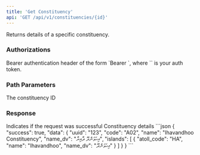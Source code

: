 ```yaml
---
title: 'Get Constituency'
api: 'GET /api/v1/constituencies/{id}'
---
```


Returns details of a specific constituency.

### Authorizations

<ParamField header="Authorization" type="string" required>
  Bearer authentication header of the form `Bearer <token>`, where `<token>` is your auth token.
</ParamField>

### Path Parameters

<ParamField path="id" type="string" required>
  The constituency ID
</ParamField>

### Response

<ResponseField name="success" type="boolean" required>
  Indicates if the request was successful
</ResponseField>

<ResponseField name="data" type="object" required>
  Constituency details
</ResponseField>

<ResponseExample>
```json
{
  "success": true,
  "data": {
    "uuid": "123",
    "code": "A02",
    "name": "Ihavandhoo Constituency",
    "name_dv": "އިހަވަންދޫ ދާއިރާ",
    "islands": [
      {
        "atoll_code": "HA",
        "name": "Ihavandhoo",
        "name_dv": "އިހަވަންދޫ"
      }
    ]
  }
}
```
</ResponseExample> 